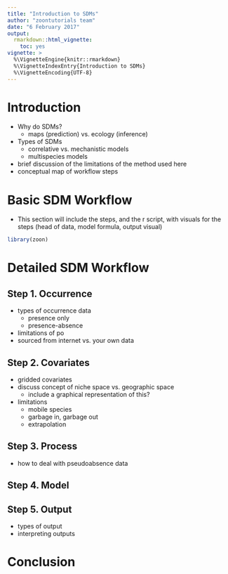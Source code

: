 ```yaml
---
title: "Introduction to SDMs"
author: "zoontutorials team"
date: "6 February 2017"
output:
  rmarkdown::html_vignette:
    toc: yes
vignette: >
  %\VignetteEngine{knitr::rmarkdown}
  %\VignetteIndexEntry{Introduction to SDMs}
  %\VignetteEncoding{UTF-8}
---
```


# Introduction
* Why do SDMs?
    + maps (prediction) vs. ecology (inference)
* Types of SDMs
    + correlative vs. mechanistic models
    + multispecies models
* brief discussion of the limitations of the method used here
* conceptual map of workflow steps

# Basic SDM Workflow
* This section will include the steps, and the r script, with visuals for the steps (head of data, model formula, output visual)

```r
library(zoon)
```


# Detailed SDM Workflow
## Step 1. Occurrence
* types of occurrence data
    + presence only
    + presence-absence
* limitations of po
* sourced from internet vs. your own data

## Step 2. Covariates
* gridded covariates
* discuss concept of niche space vs. geographic space
    + include a graphical representation of this?
* limitations 
    + mobile species
    + garbage in, garbage out
    + extrapolation

## Step 3. Process
* how to deal with pseudoabsence data

## Step 4. Model

## Step 5. Output
* types of output
* interpreting outputs

# Conclusion


